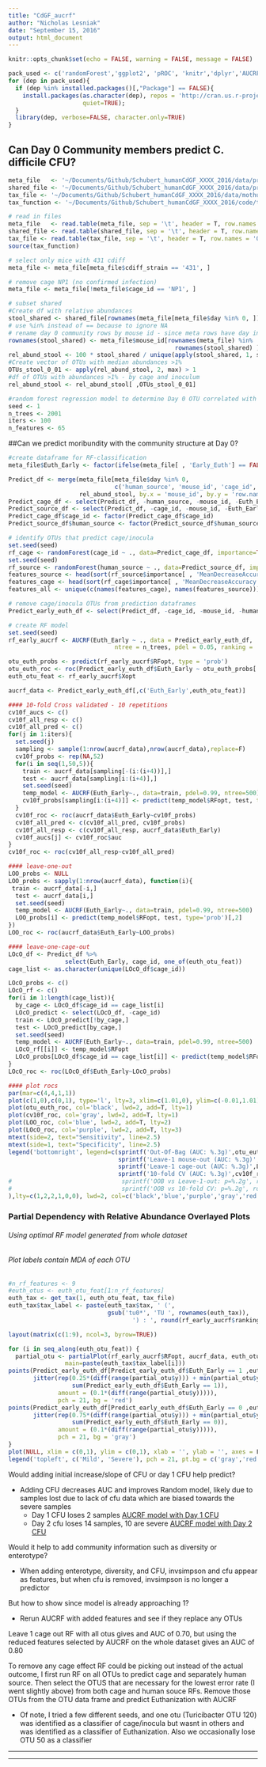 ```yaml
---
title: "CdGF_aucrf"
author: "Nicholas Lesniak"
date: "September 15, 2016"
output: html_document
---
```


```r
knitr::opts_chunk$set(echo = FALSE, warning = FALSE, message = FALSE)
```

```r
pack_used <- c('randomForest','ggplot2', 'pROC', 'knitr','dplyr','AUCRF', 'tidyr')
for (dep in pack_used){
  if (dep %in% installed.packages()[,"Package"] == FALSE){
    install.packages(as.character(dep), repos = 'http://cran.us.r-project.org', 
                     quiet=TRUE);
  }
  library(dep, verbose=FALSE, character.only=TRUE)
}
```

## Can Day 0 Community members predict C. difficile CFU?
```r

meta_file   <- '~/Documents/Github/Schubert_humanCdGF_XXXX_2016/data/process/human_CdGF_metadata.txt'
shared_file <- '~/Documents/Github/Schubert_humanCdGF_XXXX_2016/data/process/human_CdGF.an.unique_list.0.03.subsample.shared'
tax_file <- '~/Documents/Github/Schubert_humanCdGF_XXXX_2016/data/mothur/gf_all.an.cons.taxonomy'
tax_function <- '~/Documents/Github/Schubert_humanCdGF_XXXX_2016/code/tax_level.R'

# read in files
meta_file   <- read.table(meta_file, sep = '\t', header = T, row.names = 'sample_id')
shared_file <- read.table(shared_file, sep = '\t', header = T, row.names = 'sample_id')
tax_file <- read.table(tax_file, sep = '\t', header = T, row.names = 'OTU')
source(tax_function)

# select only mice with 431 cdiff
meta_file <- meta_file[meta_file$cdiff_strain == '431', ]

# remove cage NP1 (no confirmed infection)
meta_file <- meta_file[!meta_file$cage_id == 'NP1', ]

# subset shared
#Create df with relative abundances
stool_shared <- shared_file[rownames(meta_file[meta_file$day %in% 0, ]), ]
# use %in% instead of == because to ignore NA
# rename day 0 community rows by mouse id - since meta rows have day in row names, use mouse id for both
rownames(stool_shared) <- meta_file$mouse_id[rownames(meta_file) %in% 
                                               rownames(stool_shared) ]
rel_abund_stool <- 100 * stool_shared / unique(apply(stool_shared, 1, sum))
#Create vector of OTUs with median abundances >1%
OTUs_stool_0_01 <- apply(rel_abund_stool, 2, max) > 1
#df of OTUs with abundances >1% - by cage and inoculum
rel_abund_stool <- rel_abund_stool[ ,OTUs_stool_0_01]

#random forest regression model to determine Day 0 OTU correlated with increased CFU
seed <- 1
n_trees <- 2001
iters <- 100
n_features <- 65
```

##Can we predict moribundity with the community structure at Day 0?

```r
#create dataframe for RF-classification
meta_file$Euth_Early <- factor(ifelse(meta_file[ , 'Early_Euth'] == FALSE, 0, 1)) 

Predict_df <- merge(meta_file[meta_file$day %in% 0, 
                              c('human_source', 'mouse_id', 'cage_id', 'Euth_Early')],
                    rel_abund_stool, by.x = 'mouse_id', by.y = 'row.names')
Predict_cage_df <- select(Predict_df, -human_source, -mouse_id, -Euth_Early)
Predict_source_df <- select(Predict_df, -cage_id, -mouse_id, -Euth_Early)
Predict_cage_df$cage_id <- factor(Predict_cage_df$cage_id)
Predict_source_df$human_source <- factor(Predict_source_df$human_source)

# identify OTUs that predict cage/inocula
set.seed(seed)
rf_cage <- randomForest(cage_id ~ ., data=Predict_cage_df, importance=TRUE, ntree=n_trees)
set.seed(seed)
rf_source <- randomForest(human_source ~ ., data=Predict_source_df, importance=TRUE, ntree=n_trees)
features_source <- head(sort(rf_source$importance[ , 'MeanDecreaseAccuracy'], decreasing = T), n_features)
features_cage <- head(sort(rf_cage$importance[ , 'MeanDecreaseAccuracy'], decreasing = T), n_features)
features_all <- unique(c(names(features_cage), names(features_source)))

# remove cage/inocula OTUs from prediction dataframes
Predict_early_euth_df <- select(Predict_df, -cage_id, -mouse_id, -human_source, -one_of(features_all))

# create RF model
set.seed(seed)
rf_early_aucrf <- AUCRF(Euth_Early ~ ., data = Predict_early_euth_df,
                              ntree = n_trees, pdel = 0.05, ranking = 'MDA')

otu_euth_probs <- predict(rf_early_aucrf$RFopt, type = 'prob')
otu_euth_roc <- roc(Predict_early_euth_df$Euth_Early ~ otu_euth_probs[ , 2])
euth_otu_feat <- rf_early_aucrf$Xopt

aucrf_data <- Predict_early_euth_df[,c('Euth_Early',euth_otu_feat)]

#### 10-fold Cross validated - 10 repetitions
cv10f_aucs <- c()
cv10f_all_resp <- c()
cv10f_all_pred <- c()
for(j in 1:iters){
  set.seed(j)
  sampling <- sample(1:nrow(aucrf_data),nrow(aucrf_data),replace=F)
  cv10f_probs <- rep(NA,52)
  for(i in seq(1,50,5)){
    train <- aucrf_data[sampling[-(i:(i+4))],]
    test <- aucrf_data[sampling[i:(i+4)],]
    set.seed(seed)
    temp_model <- AUCRF(Euth_Early~., data=train, pdel=0.99, ntree=500)
    cv10f_probs[sampling[i:(i+4)]] <- predict(temp_model$RFopt, test, type='prob')[,2]
  }
  cv10f_roc <- roc(aucrf_data$Euth_Early~cv10f_probs)
  cv10f_all_pred <- c(cv10f_all_pred, cv10f_probs)
  cv10f_all_resp <- c(cv10f_all_resp, aucrf_data$Euth_Early)
  cv10f_aucs[j] <- cv10f_roc$auc
}
cv10f_roc <- roc(cv10f_all_resp~cv10f_all_pred)

#### leave-one-out
LOO_probs <- NULL
LOO_probs <- sapply(1:nrow(aucrf_data), function(i){
 train <- aucrf_data[-i,]
  test <- aucrf_data[i,]
  set.seed(seed)
  temp_model <- AUCRF(Euth_Early~., data=train, pdel=0.99, ntree=500)
  LOO_probs[i] <- predict(temp_model$RFopt, test, type='prob')[,2]
})
LOO_roc <- roc(aucrf_data$Euth_Early~LOO_probs)

#### leave-one-cage-out
LOcO_df <- Predict_df %>% 
                select(Euth_Early, cage_id, one_of(euth_otu_feat))
cage_list <- as.character(unique(LOcO_df$cage_id))

LOcO_probs <- c()
LOcO_rf <- c()
for(i in 1:length(cage_list)){
  by_cage <- LOcO_df$cage_id == cage_list[i]
  LOcO_predict <- select(LOcO_df, -cage_id)
  train <- LOcO_predict[!by_cage,]
  test <- LOcO_predict[by_cage,]
  set.seed(seed)
  temp_model <- AUCRF(Euth_Early~., data=train, pdel=0.99, ntree=500)
  LOcO_rf[[i]] <- temp_model$RFopt
  LOcO_probs[LOcO_df$cage_id == cage_list[i]] <- predict(temp_model$RFopt, test, type='prob')[,2]
}
LOcO_roc <- roc(LOcO_df$Euth_Early~LOcO_probs)

#### plot rocs
par(mar=c(4,4,1,1))
plot(c(1,0),c(0,1), type='l', lty=3, xlim=c(1.01,0), ylim=c(-0.01,1.01), xaxs='i', yaxs='i', ylab='', xlab='')
plot(otu_euth_roc, col='black', lwd=2, add=T, lty=1)
plot(cv10f_roc, col='gray', lwd=2, add=T, lty=1)
plot(LOO_roc, col='blue', lwd=2, add=T, lty=2)
plot(LOcO_roc, col='purple', lwd=2, add=T, lty=3)
mtext(side=2, text="Sensitivity", line=2.5)
mtext(side=1, text="Specificity", line=2.5)
legend('bottomright', legend=c(sprintf('Out-Of-Bag (AUC: %.3g)',otu_euth_roc$auc),
                               sprintf('Leave-1 mouse-out (AUC: %.3g)',LOO_roc$auc),
                               sprintf('Leave-1 cage-out (AUC: %.3g)',LOcO_roc$auc),
                               sprintf('10-fold CV (AUC: %.3g)',cv10f_roc$auc) #,
#                               sprintf('OOB vs Leave-1-out: p=%.2g', roc.test(otu_euth_roc,LOO_roc)$p.value),
#                               sprintf('OOB vs 10-fold CV: p=%.2g', roc.test(otu_euth_roc,cv10f_roc)$p.value)
),lty=c(1,2,2,1,0,0), lwd=2, col=c('black','blue','purple','gray','red'), bty='n')
```

### Partial Dependency with Relative Abundance Overlayed Plots
###### Using optimal RF model generated from whole dataset
###### Plot labels contain MDA of each OTU


```r

#n_rf_features <- 9
#euth_otus <- euth_otu_feat[1:n_rf_features]
euth_tax <- get_tax(1, euth_otu_feat, tax_file)
euth_tax$tax_label <- paste(euth_tax$tax, ' (', 
                            gsub('tu0*', 'TU ', rownames(euth_tax)), 
                                   ') : ', round(rf_early_aucrf$ranking[euth_otu_feat], 3), sep = '')

layout(matrix(c(1:9), ncol=3, byrow=TRUE))

for (i in seq_along(euth_otu_feat)) {
  partial_otu <- partialPlot(rf_early_aucrf$RFopt, aucrf_data, euth_otu_feat[i], xlab='',
                main=paste(euth_tax$tax_label[i]))
points(Predict_early_euth_df[Predict_early_euth_df$Euth_Early == 1 ,euth_otu_feat[i]], 
       jitter(rep(0.25*(diff(range(partial_otu$y))) + min(partial_otu$y), 
                  sum(Predict_early_euth_df$Euth_Early == 1)), 
              amount = (0.1*(diff(range(partial_otu$y))))), 
              pch = 21, bg = 'red')
points(Predict_early_euth_df[Predict_early_euth_df$Euth_Early == 0 ,euth_otu_feat[i]], 
       jitter(rep(0.75*(diff(range(partial_otu$y))) + min(partial_otu$y), 
                  sum(Predict_early_euth_df$Euth_Early == 0)), 
              amount = (0.1*(diff(range(partial_otu$y))))), 
              pch = 21, bg = 'gray')
}
plot(NULL, xlim = c(0,1), ylim = c(0,1), xlab = '', ylab = '', axes = F)
legend('topleft', c('Mild', 'Severe'), pch = 21, pt.bg = c('gray','red'), cex = 2)
```

Would adding initial increase/slope of CFU or day 1 CFU help predict?  

* Adding CFU decreases AUC and improves Random model, likely due to samples lost due to lack of cfu data which are biased towards the severe samples
    - Day 1 CFU loses 2 samples  [AUCRF model with Day 1 CFU](~/Documents/Github/Schubert_humanCdGF_XXXX_2016/code/CdGF_AUCRF_withCFU_day1.html)
    - Day 2 cfu loses 14 samples, 10 are severe  [AUCRF model with Day 2 CFU](~/Documents/Github/Schubert_humanCdGF_XXXX_2016/code/CdGF_AUCRF_withCFU_day2.html)

Would it help to add community information such as diversity or enterotype?

* When adding enterotype, diversity, and CFU, invsimpson and cfu appear as features, but when cfu is removed, invsimpson is no longer a predictor

But how to show since model is already approaching 1?  

* Rerun AUCRF with added features and see if they replace any OTUs  

Leave 1 cage out RF with all otus gives and AUC of 0.70, but using the reduced features selected by AUCRF on the whole dataset gives an AUC of 0.80  

To remove any cage effect RF could be picking out instead of the actual outcome, I first run RF on all OTUs to predict cage and separately human source. Then select the OTUS that are necessary for the lowest error rate (I went slightly above) from both cage and human souce RFs. Remove those OTUs from the OTU data frame and predict Euthanization with AUCRF  

* Of note, I tried a few different seeds, and one otu (Turicibacter OTU 120) was identified as a classifier of cage/inocula but wasnt in others and was identified as a classifier of Euthanization. Also we occasionally lose OTU 50 as a classifier

***  
***  
